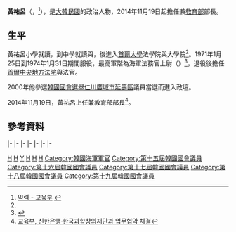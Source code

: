 {{Infobox Officeholder
| name = 黃祐呂
| original_name = {{lang|ko|황우여}}<br />Hwang Woo-yea
| image =
| president = [[朴槿惠|朴槿惠]]
| premier = [[鄭烘原|鄭烘原]]→[[李完九|李完九]]→[[崔炅煥|崔炅煥]]
| office = {{link-ko|大韓民國社會副總理|대한민국의 사회부총리}}
| term_start =2014年11月19日
| term_end = 2016年1月12日
| predecessor = 
| successor = {{link-ko|李俊植|이준식}}
| office2 = {{ROK}}[[大韓民國教育部|教育部]]部長
| term_start2 = 2014年8月8日
| term_end2  = 2016年1月12日
| predecessor2 = {{link-ko|羅承日|나승일}}（代理）
| successor2  = {{link-ko|李俊植|이준식}}
| birth_date = {{birth date and age|1947|8|3}}
| birth_place = {{KOR-US|short=yes}}[[京畿道|京畿道]][[仁川府_(1914年)|仁川府]]<br>（今[[仁川廣域市|仁川廣域市]]）
| nationality = {{KOR-US}}（1947－1948）<br>{{ROK}}（1948－）
| alma_mater = [[首爾大學|首爾大學]]憲法學
| native_place = 
| spouse = 
| marriage_date =
| children = 
| religion = [[新教|新教]]
| branch = {{ROKN}}
| serviceyears = 1971－1974
| website = [http://www.hwy.pe.kr/ 黃祐呂個人網站]
| party = [[新世界黨|新世界黨]]
}}
{{Infobox Korean name
|hangul = 황우여
|hanja  = 黃祐呂
|rr     = Hwang U-yeo
|mr     = Hwang U-yŏ
}}
'''黃祐呂'''（{{lang-ko|황우여}}，{{bd|1947年|8月3日|||catIdx=C黃祐呂}}<ref name=li>[http://www.moe.go.kr/web/100032/site/contents/ko/ko_0142.jsp 약력 - 교육부] {{webarchive|url=https://web.archive.org/web/20150217143215/http://www.moe.go.kr/web/100032/site/contents/ko/ko_0142.jsp |date=2015-02-17 }}</ref>），是[[大韓民國|大韓民國]]的政治人物，2014年11月19日起擔任{{link-ko|大韓民國社會副總理|대한민국의 사회부총리|韓國社會副總理}}兼[[大韓民國教育部|教育部]]部長。

==生平==
黃祐呂小學就讀{{link-ko|仁川松林初等學校|인천송림초등학교}}，到中學就讀{{link-ko|仁川中學校|인천중학교}}與{{link-ko|濟物浦高等學校|제물포고등학교}}，後進入[[首爾大學|首爾大學]]法學院與大學院<ref name=li/>。1971年1月25日到1974年1月31日期間服役，最高軍階為海軍法務官上尉（{{lang-ko|해군 법무관 대위}}）<ref>{{Cite web |url=http://watch.peoplepower21.org/New/cm_info.php?member_seq=270&info_page=cm_info_private.php |title=열려라국회 |accessdate=2015-04-23 |archive-date=2013-11-03 |archive-url=https://web.archive.org/web/20131103113231/http://watch.peoplepower21.org/New/cm_info.php?member_seq=270&info_page=cm_info_private.php |dead-url=yes }}</ref>，退役後擔任[[首爾中央地方法院|首爾中央地方法院]]與{{link-ko|首爾高等法院|서울고등법원}}法官。

2000年他參選[[韓國國會|韓國國會]][[2000年大韓民國國會選舉|選舉]][[仁川廣域市|仁川廣域市]][[延壽區|延壽區]]議員當選而進入政壇。

2014年11月19日，黃祐呂上任{{link-ko|大韓民國社會副總理|대한민국의 사회부총리}}兼[[大韓民國教育部|教育部部長]]<ref>[http://www.newswire.co.kr/newsRead.php?no=774322 교육부, 신한은행·한국과학창의재단과 업무협약 체결]</ref>。

==參考資料==
{{reflist}}

{{start box}}
{{s-par}}
|-
{{s-before|{{link-ko|徐韓三|서한샘}}}}
{{s-title|[[韓國國會|韓國國會]]{{link-ko|仁川市延壽區國會議員|인천 연수구의 국회의원|仁川市延壽區議員}}|2000年5月30日－2016年5月29日}}
{{s-after|[[朴贊大|朴贊大]]（議員甲）<br>{{link-ko|閔庚旭|민경욱}}（議員乙）}}
|-
{{S-ppo}}
|-
{{s-before|[[安商守|安商守]]}}
{{s-title|[[大國家黨|大國家黨]]黨代表<br>（署理，代表權限代行）|2011年5月9日－2011年7月4日}}
{{s-after|[[洪準杓|洪準杓]]}}
|-
{{s-before|[[朴槿惠|朴槿惠]]|署理，非常對策委員長}}
{{s-title|[[新世界黨|新世界黨]]黨代表|2012年5月15日－2014年5月14日}}
{{s-after|[[李完九|李完九]]|署理，非常對策委員長}}
|-
{{s-before|[[金武星|金武星]]}}
{{s-title|大國家黨→新世界黨院內代表|2011年5月7日－2012年5月29日}}
{{s-after|{{link-ko|李漢久|이한구 (정치인)}}}}
|-
{{s-gov|韓國}}
{{s-before|{{link-ko|羅承日|나승일}}|代理}}
{{s-title|[[大韓民國教育部|大韓民國教育部]]部長<br>（兼任社會副總理）|2014年8月8日－2014年11月18日}}
{{s-inc}}
|-
{{s-none|新設職位}}
{{s-title|[[大韓民國教育部|大韓民國教育部]]部長<br>（兼任{{link-ko|大韓民國社會副總理|대한민국의 사회부총리}}）|2014年11月19日－2016年1月12日}}
{{s-after|{{link-ko|李俊植|이준식}}}}
{{end box}}

[[Category:首爾大學校友|H]]
[[Category:仁川廣域市出身人物|H]]
[[Category:黃姓|Y]]
[[Category:韓國新教徒|H]]
[[Category:韓國副總理|H]]
[[Category:首尔大学法科大学校友|H]]
[[Category:韓國海軍軍官|Category:韓國海軍軍官]]
[[Category:第十五屆韓國國會議員|Category:第十五屆韓國國會議員]]
[[Category:第十六屆韓國國會議員|Category:第十六屆韓國國會議員]]
[[Category:第十七屆韓國國會議員|Category:第十七屆韓國國會議員]]
[[Category:第十八屆韓國國會議員|Category:第十八屆韓國國會議員]]
[[Category:第十九屆韓國國會議員|Category:第十九屆韓國國會議員]]
